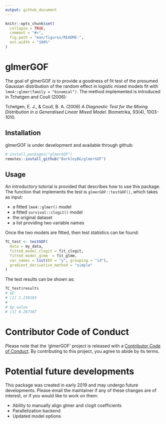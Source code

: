 ```yaml
---
output: github_document
---
```


<!-- README.md is generated from README.Rmd. Please edit that file -->

<!-- [![lifecycle](https://img.shields.io/badge/lifecycle-maturing-blue.svg)](https://www.tidyverse.org/lifecycle/#maturing) -->

```r
knitr::opts_chunk$set(
  collapse = TRUE,
  comment = "#>",
  fig.path = "man/figures/README-",
  out.width = "100%"
)
```

# glmerGOF

The goal of glmerGOF is to provide a goodness of fit test of the presumed Gaussian
distribution of the random effect in logistic mixed models fit with 
`lme4::glmer(family = "binomial")`. The method implemented is introduced in 
Tchetgen and Coull (2006):

Tchetgen, E. J., & Coull, B. A. (2006) _A Diagnostic Test for the Mixing Distribution in a Generalised Linear Mixed Model_. Biometrika, 93(4), 1003-1010. \url{https://doi.org/10.1093/biomet/93.4.1003}

## Installation

glmerGOF is under development and available through github:

```r
# install.packages("glmerGOF")
remotes::install_github("BarkleyBG/glmerGOF")
```

## Usage

An introductory tutorial is provided that describes how to use this package. The function that implements the test is `glmerGOF::testGOF()`, which takes as input:

- a fitted `lme4::glmer()` model
- a fitted `survival::clogit()` model
- the original dataset
- a list providing two variable names

Once the two models are fitted, then test statistics can be found:

```r
TC_test <- testGOF(
  data = my_data,
  fitted_model_clogit = fit_clogit,
  fitted_model_glmm  = fit_glmm,
  var_names = list(DV = "y", grouping = "id"), 
  gradient_derivative_method = "simple"
)
```

The test results can be shown as:

```r
TC_test$results
# $D
# [1] 1.230103
# 
# $p_value
# [1] 0.267387
```

# Contributor Code of Conduct
Please note that the 'glmerGOF' project is released with a [Contributor Code of Conduct](CODE_OF_CONDUCT.md).
By contributing to this project, you agree to abide by its terms.


# Potential future developments

This package was created in early 2019 and may undergo future developments. Please email the maintainer if any of these changes are of interest, or if you would like to work on them:

- Ability to manually align glmer and clogit coefficients
- Parallelization backend
- Updated model options
